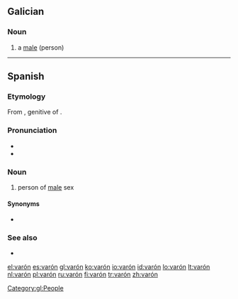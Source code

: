 ==Galician==

===Noun===
{{gl-noun|m}}

# a [[male]] (person)

[[Category:gl:People]]

----

==Spanish==

===Etymology===
From {{etyl|la|es}} {{term|varonis|lang=la}}, genitive of {{term|varo|lang=la}}.

===Pronunciation===
* {{IPA|/baˈɾon/|lang=es}}
* {{homophones|barón}}

===Noun===
{{es-noun|m|pl=varones}}

# person of [[male]] sex

====Synonyms====
* {{l|es|hombre}}

===See also===
* {{l|es|macho}}

[[el:varón]]
[[es:varón]]
[[gl:varón]]
[[ko:varón]]
[[io:varón]]
[[id:varón]]
[[lo:varón]]
[[lt:varón]]
[[nl:varón]]
[[pl:varón]]
[[ru:varón]]
[[fi:varón]]
[[tr:varón]]
[[zh:varón]]
